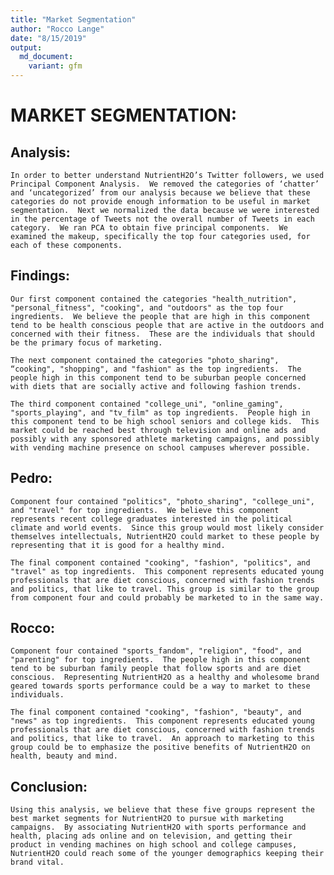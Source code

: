 ```yaml
---
title: "Market Segmentation"
author: "Rocco Lange"
date: "8/15/2019"
output: 
  md_document:
    variant: gfm
---
```


# MARKET SEGMENTATION: 
## Analysis:
	In order to better understand NutrientH2O’s Twitter followers, we used Principal Component Analysis.  We removed the categories of ‘chatter’ and ‘uncategorized’ from our analysis because we believe that these categories do not provide enough information to be useful in market segmentation.  Next we normalized the data because we were interested in the percentage of Tweets not the overall number of Tweets in each category.  We ran PCA to obtain five principal components.  We examined the makeup, specifically the top four categories used, for each of these components. 
	
## Findings: 
	Our first component contained the categories "health_nutrition", "personal_fitness", "cooking", and "outdoors" as the top four ingredients.  We believe the people that are high in this component tend to be health conscious people that are active in the outdoors and concerned with their fitness.  These are the individuals that should be the primary focus of marketing.
	
	The next component contained the categories "photo_sharing", “cooking", "shopping", and "fashion" as the top ingredients.  The people high in this component tend to be suburban people concerned with diets that are socially active and following fashion trends.
	
	The third component contained "college_uni", "online_gaming", "sports_playing", and "tv_film" as top ingredients.  People high in this component tend to be high school seniors and college kids.  This market could be reached best through television and online ads and possibly with any sponsored athlete marketing campaigns, and possibly with vending machine presence on school campuses wherever possible.
	
## Pedro:
	Component four contained "politics", "photo_sharing", "college_uni", and "travel" for top ingredients.  We believe this component represents recent college graduates interested in the political climate and world events.  Since this group would most likely consider themselves intellectuals, NutrientH2O could market to these people by representing that it is good for a healthy mind.
	
	The final component contained "cooking", "fashion", "politics", and "travel" as top ingredients.  This component represents educated young professionals that are diet conscious, concerned with fashion trends and politics, that like to travel. This group is similar to the group from component four and could probably be marketed to in the same way.
	
## Rocco:
	Component four contained "sports_fandom", "religion", "food", and "parenting" for top ingredients.  The people high in this component tend to be suburban family people that follow sports and are diet conscious.  Representing NutrientH2O as a healthy and wholesome brand geared towards sports performance could be a way to market to these individuals.
	
	The final component contained "cooking", "fashion", "beauty", and "news" as top ingredients.  This component represents educated young professionals that are diet conscious, concerned with fashion trends and politics, that like to travel.  An approach to marketing to this group could be to emphasize the positive benefits of NutrientH2O on health, beauty and mind.
	
## Conclusion:
	Using this analysis, we believe that these five groups represent the best market segments for NutrientH2O to pursue with marketing campaigns.  By associating NutrientH2O with sports performance and health, placing ads online and on television, and getting their product in vending machines on high school and college campuses, NutrientH2O could reach some of the younger demographics keeping their brand vital.


